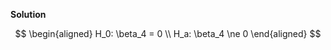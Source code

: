 
\color{blue}

**Solution**

$$
\begin{aligned}
H_0: \beta_4 = 0 \\
H_a: \beta_4 \ne 0
\end{aligned}
$$

\color{black}

